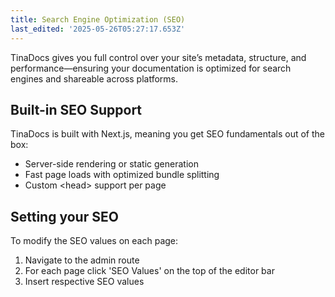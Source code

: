 ```yaml
---
title: Search Engine Optimization (SEO)
last_edited: '2025-05-26T05:27:17.653Z'
---
```


TinaDocs gives you full control over your site’s metadata, structure, and performance—ensuring your documentation is optimized for search engines and shareable across platforms.

## Built-in SEO Support

TinaDocs is built with Next.js, meaning you get SEO fundamentals out of the box:

* Server-side rendering or static generation 
* Fast page loads with optimized bundle splitting 
* Custom \<head> support per page

## Setting your SEO

To modify the SEO values on each page:

1. Navigate to the admin route
2. For each page click 'SEO Values' on the top of the editor bar
3. Insert respective SEO values
